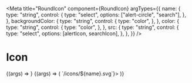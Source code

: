 
<Meta
  title="RoundIcon"
  component={RoundIcon}
  argTypes={{
    name: {
      type: "string",
      control: {
        type: "select",
        options: ["alert-circle", "search"],
      },
    },
    backgroundColor: {
      type: "string",
      control: {
        type: "color",
      },
    },
    color: {
      type: "string",
      control: {
        type: "color",
      },
    },
    src: {
      type: "string",
      control: {
        type: "select",
        options: [alertIcon, searchIcon],
      },
    },
  }}
/>

# Icon

<Canvas>
  <Story
    name="With src"
    args={{
      src: alertIcon,
      backgroundColor: "#d9d9d9",
      color: "#000000",
    }}
  >
    {(args) => <RoundIcon {...args} />}
  </Story>
</Canvas>

<Canvas>
  <Story
    name="With name"
    args={{
      name: "alert-circle",
      backgroundColor: "#d9d9d9",
      color: "#000000",
    }}
  >
    {(args) => (
      <IconProvider getIconSrc={(name) => `/icons/${name}.svg`}>
        <RoundIcon {...args} />
      </IconProvider>
    )}
  </Story>
</Canvas>
